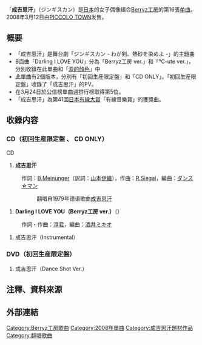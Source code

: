 {{unreferenced|time=2011-07-31T09:53:59+00:00}}
{{Infobox Single
| Name           = 成吉思汗
| Cover          = BKS16 Limited.jpg
| Artist         = [[Berryz工房|Berryz工房]]
| Album          = [[5_(FIVE)|5 (FIVE)]]
| A-side         = 成吉思汗
| B-side         = Darling I LOVE YOU（Berryz工房 Ver.）
| Released       = 2008年3月12日
| Format         = [[单曲|单曲]]
| Recorded       = 2008年<br/>{{JPN}}
| Genre          = [[J-POP|J-POP]]
| Lenght         =
| Label          = [[PICCOLO_TOWN|PICCOLO TOWN]]
| Writer         =
| Producer       = [[淳君|淳君]]
| Certification  = 
| Chart position = * 週間最高排名第5位<small>（[[Oricon公信榜|Oricon]]）</small> 
| Last single    = [[交往中卻像單相思|交往中卻像單相思]]<br/>（2007年）
| This single    = '''成吉思汗'''<br/>（2008年）
| Next single    = [[去吧_去吧_Monkey_Dance|去吧 去吧 Monkey Dance]]<br/>（2008年）
}}

「'''成吉思汗'''」（ジンギスカン）是[[日本|日本]]的女子偶像組合[[Berryz工房|Berryz工房]]的第16張[[单曲|单曲]]。2008年3月12日由[[PICCOLO_TOWN|PICCOLO TOWN]]发售。

== 概要 ==
* 「成吉思汗」是舞台劇「ジンギスカン - わが剣、熱砂を染めよ -」的主題曲
* B面曲「Darling I LOVE YOU」分為「Berryz工房 ver.」和「℃-ute ver.」，分別收錄在此單曲和「[[淚的顏色|淚的顏色]]」中
* 此單曲有2個版本，分別有「初回生産限定盤」和「CD ONLY」。「初回生産限定盤」收錄了「成吉思汗」的PV。
* 在3月24日於公信榜單曲週排行榜取得第5位。
* 「成吉思汗」為第41回[[日本有線大賞|日本有線大賞]]「有線音樂賞」的獲獎曲。

== 收錄内容 ==
===CD（初回生産限定盤 、 CD ONLY）===
;CD
# '''成吉思汗'''
:作詞：[[B.Meinunger|B.Meinunger]]（訳詞：[[山本伊織|山本伊織]]），作曲：[[R.Siegal|R.Siegal]]，編曲：[[ダンス☆マン|ダンス☆マン]]
::翻唱自1979年德语歌曲[[成吉思汗_(德語歌曲)|成吉思汗]]
# '''Darling I LOVE YOU（Berryz工房 ver.）'''（{{lang-ja|ダーリン I LOVE YOU}}）
:作詞・作曲：[[淳君|淳君]]，編曲：[[酒井ミキオ|酒井ミキオ]]
# 成吉思汗（Instrumental）

===DVD（初回生産限定盤）===
# 成吉思汗（Dance Shot Ver.）

== 注釋、資料來源 ==
{{reflist}}

== 外部連結 ==


{{Berryz工房}}

{{DEFAULTSORT:Dschinghis Khan}}
[[Category:Berryz工房歌曲|Category:Berryz工房歌曲]]
[[Category:2008年單曲|Category:2008年單曲]]
[[Category:成吉思汗題材作品|Category:成吉思汗題材作品]]
[[Category:翻唱歌曲|Category:翻唱歌曲]]